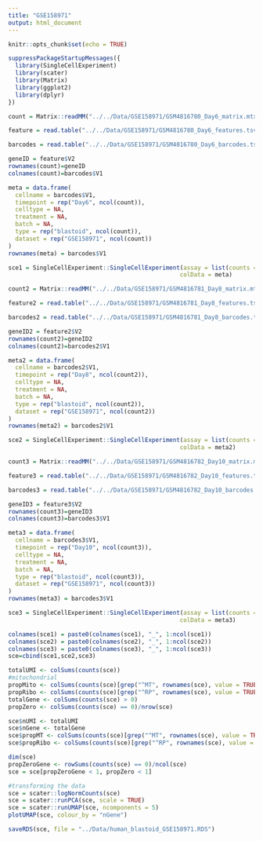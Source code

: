 ---
title: "GSE158971"
output: html_document
---

```{r setup, include=FALSE}
knitr::opts_chunk$set(echo = TRUE)
```

```{r}
suppressPackageStartupMessages({
  library(SingleCellExperiment)
  library(scater)
  library(Matrix)
  library(ggplot2)
  library(dplyr)
})
```

```{r}
count = Matrix::readMM("../../Data/GSE158971/GSM4816780_Day6_matrix.mtx")

feature = read.table("../../Data/GSE158971/GSM4816780_Day6_features.tsv", sep = '\t', header = FALSE)

barcodes = read.table("../../Data/GSE158971/GSM4816780_Day6_barcodes.tsv", sep = '\t', header = FALSE)

geneID = feature$V2
rownames(count)=geneID
colnames(count)=barcodes$V1

meta = data.frame(
  cellname = barcodes$V1,
  timepoint = rep("Day6", ncol(count)),
  celltype = NA,
  treatment = NA,
  batch = NA,
  type = rep("blastoid", ncol(count)),
  dataset = rep("GSE158971", ncol(count))
)
rownames(meta) = barcodes$V1

sce1 = SingleCellExperiment::SingleCellExperiment(assay = list(counts = count),
                                                 colData = meta)
```

```{r}
count2 = Matrix::readMM("../../Data/GSE158971/GSM4816781_Day8_matrix.mtx")

feature2 = read.table("../../Data/GSE158971/GSM4816781_Day8_features.tsv", sep = '\t', header = FALSE)

barcodes2 = read.table("../../Data/GSE158971/GSM4816781_Day8_barcodes.tsv", sep = '\t', header = FALSE)

geneID2 = feature2$V2
rownames(count2)=geneID2
colnames(count2)=barcodes2$V1

meta2 = data.frame(
  cellname = barcodes2$V1,
  timepoint = rep("Day8", ncol(count2)),
  celltype = NA,
  treatment = NA,
  batch = NA,
  type = rep("blastoid", ncol(count2)),
  dataset = rep("GSE158971", ncol(count2))
)
rownames(meta2) = barcodes2$V1

sce2 = SingleCellExperiment::SingleCellExperiment(assay = list(counts = count2),
                                                 colData = meta2)
```

```{r}
count3 = Matrix::readMM("../../Data/GSE158971/GSM4816782_Day10_matrix.mtx")

feature3 = read.table("../../Data/GSE158971/GSM4816782_Day10_features.tsv", sep = '\t', header = FALSE)

barcodes3 = read.table("../../Data/GSE158971/GSM4816782_Day10_barcodes.tsv", sep = '\t', header = FALSE)

geneID3 = feature3$V2
rownames(count3)=geneID3
colnames(count3)=barcodes3$V1

meta3 = data.frame(
  cellname = barcodes3$V1,
  timepoint = rep("Day10", ncol(count3)),
  celltype = NA,
  treatment = NA,
  batch = NA,
  type = rep("blastoid", ncol(count3)),
  dataset = rep("GSE158971", ncol(count3))
)
rownames(meta3) = barcodes3$V1

sce3 = SingleCellExperiment::SingleCellExperiment(assay = list(counts = count3),
                                                 colData = meta3)
```

```{r}
colnames(sce1) = paste0(colnames(sce1), "_", 1:ncol(sce1))
colnames(sce2) = paste0(colnames(sce2), "_", 1:ncol(sce2))
colnames(sce3) = paste0(colnames(sce3), "_", 1:ncol(sce3))
sce=cbind(sce1,sce2,sce3)
```


```{r}
totalUMI <- colSums(counts(sce))
#mitochondrial
propMito <- colSums(counts(sce)[grep("^MT", rownames(sce), value = TRUE), ])/totalUMI
propRibo <- colSums(counts(sce)[grep("^RP", rownames(sce), value = TRUE), ])/totalUMI
totalGene <- colSums(counts(sce) > 0)
propZero <- colSums(counts(sce) == 0)/nrow(sce)

sce$nUMI <- totalUMI
sce$nGene <- totalGene
sce$propMT <- colSums(counts(sce)[grep("^MT", rownames(sce), value = TRUE), ])/totalUMI
sce$propRibo <- colSums(counts(sce)[grep("^RP", rownames(sce), value = TRUE), ])/totalUMI

dim(sce)
propZeroGene <- rowSums(counts(sce) == 0)/ncol(sce)
sce = sce[propZeroGene < 1, propZero < 1]

#transforming the data
sce = scater::logNormCounts(sce)
sce = scater::runPCA(sce, scale = TRUE)
sce = scater::runUMAP(sce, ncomponents = 5)
plotUMAP(sce, colour_by = "nGene")

saveRDS(sce, file = "../Data/human_blastoid_GSE158971.RDS")
```

